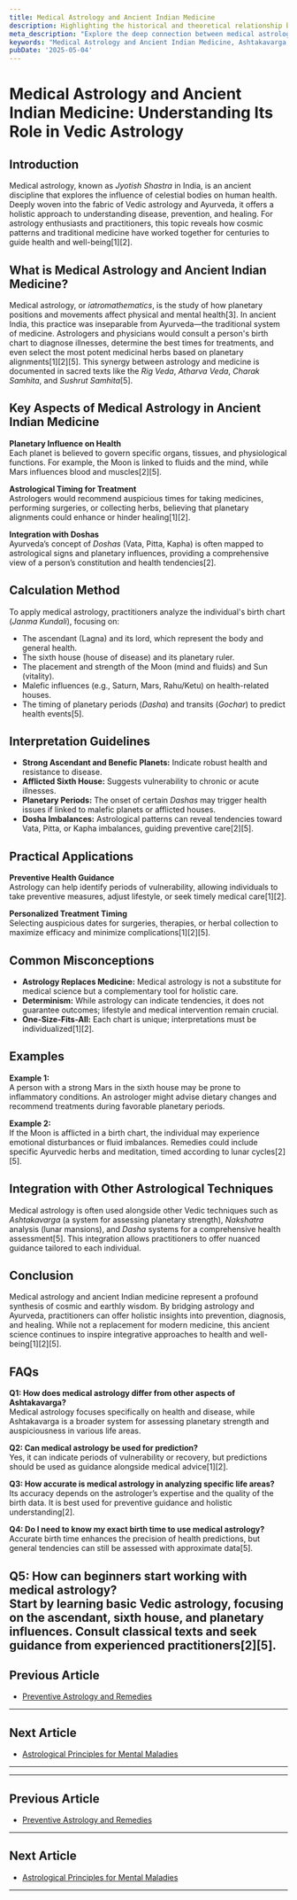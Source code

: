 ```yaml
---
title: Medical Astrology and Ancient Indian Medicine
description: Highlighting the historical and theoretical relationship between medical astrology and ancient Indian systems like Ayurveda, noting that in olden times every Ayurveda practitioner were supposed to be an astrologer also. Practitioners like Sushruta were said to consult horoscopes before major operations, and Ayurveda, developed as an off-shoot of Atharvana Veda, is closely related, contrasting with modern medicines lack of attempts to assess astrologys value.
meta_description: "Explore the deep connection between medical astrology and ancient Indian medicine, its roots in Vedic astrology, and how it continues to influence holistic health practices today."
keywords: "Medical Astrology and Ancient Indian Medicine, Ashtakavarga, Vedic Astrology, Ayurveda, Jyotish Shastra, Doshas"
pubDate: '2025-05-04'
---
```


# Medical Astrology and Ancient Indian Medicine: Understanding Its Role in Vedic Astrology

## Introduction

Medical astrology, known as *Jyotish Shastra* in India, is an ancient discipline that explores the influence of celestial bodies on human health. Deeply woven into the fabric of Vedic astrology and Ayurveda, it offers a holistic approach to understanding disease, prevention, and healing. For astrology enthusiasts and practitioners, this topic reveals how cosmic patterns and traditional medicine have worked together for centuries to guide health and well-being[1][2].

## What is Medical Astrology and Ancient Indian Medicine?

Medical astrology, or *iatromathematics*, is the study of how planetary positions and movements affect physical and mental health[3]. In ancient India, this practice was inseparable from Ayurveda—the traditional system of medicine. Astrologers and physicians would consult a person's birth chart to diagnose illnesses, determine the best times for treatments, and even select the most potent medicinal herbs based on planetary alignments[1][2][5]. This synergy between astrology and medicine is documented in sacred texts like the *Rig Veda*, *Atharva Veda*, *Charak Samhita*, and *Sushrut Samhita*[5].

## Key Aspects of Medical Astrology in Ancient Indian Medicine

**Planetary Influence on Health**  
Each planet is believed to govern specific organs, tissues, and physiological functions. For example, the Moon is linked to fluids and the mind, while Mars influences blood and muscles[2][5].

**Astrological Timing for Treatment**  
Astrologers would recommend auspicious times for taking medicines, performing surgeries, or collecting herbs, believing that planetary alignments could enhance or hinder healing[1][2].

**Integration with Doshas**  
Ayurveda’s concept of *Doshas* (Vata, Pitta, Kapha) is often mapped to astrological signs and planetary influences, providing a comprehensive view of a person’s constitution and health tendencies[2].

## Calculation Method

To apply medical astrology, practitioners analyze the individual's birth chart (*Janma Kundali*), focusing on:

- The ascendant (Lagna) and its lord, which represent the body and general health.
- The sixth house (house of disease) and its planetary ruler.
- The placement and strength of the Moon (mind and fluids) and Sun (vitality).
- Malefic influences (e.g., Saturn, Mars, Rahu/Ketu) on health-related houses.
- The timing of planetary periods (*Dasha*) and transits (*Gochar*) to predict health events[5].

## Interpretation Guidelines

- **Strong Ascendant and Benefic Planets:** Indicate robust health and resistance to disease.
- **Afflicted Sixth House:** Suggests vulnerability to chronic or acute illnesses.
- **Planetary Periods:** The onset of certain *Dashas* may trigger health issues if linked to malefic planets or afflicted houses.
- **Dosha Imbalances:** Astrological patterns can reveal tendencies toward Vata, Pitta, or Kapha imbalances, guiding preventive care[2][5].

## Practical Applications

**Preventive Health Guidance**  
Astrology can help identify periods of vulnerability, allowing individuals to take preventive measures, adjust lifestyle, or seek timely medical care[1][2].

**Personalized Treatment Timing**  
Selecting auspicious dates for surgeries, therapies, or herbal collection to maximize efficacy and minimize complications[1][2][5].

## Common Misconceptions

- **Astrology Replaces Medicine:** Medical astrology is not a substitute for medical science but a complementary tool for holistic care.
- **Determinism:** While astrology can indicate tendencies, it does not guarantee outcomes; lifestyle and medical intervention remain crucial.
- **One-Size-Fits-All:** Each chart is unique; interpretations must be individualized[1][2].

## Examples

**Example 1:**  
A person with a strong Mars in the sixth house may be prone to inflammatory conditions. An astrologer might advise dietary changes and recommend treatments during favorable planetary periods.

**Example 2:**  
If the Moon is afflicted in a birth chart, the individual may experience emotional disturbances or fluid imbalances. Remedies could include specific Ayurvedic herbs and meditation, timed according to lunar cycles[2][5].

## Integration with Other Astrological Techniques

Medical astrology is often used alongside other Vedic techniques such as *Ashtakavarga* (a system for assessing planetary strength), *Nakshatra* analysis (lunar mansions), and *Dasha* systems for a comprehensive health assessment[5]. This integration allows practitioners to offer nuanced guidance tailored to each individual.

## Conclusion

Medical astrology and ancient Indian medicine represent a profound synthesis of cosmic and earthly wisdom. By bridging astrology and Ayurveda, practitioners can offer holistic insights into prevention, diagnosis, and healing. While not a replacement for modern medicine, this ancient science continues to inspire integrative approaches to health and well-being[1][2][5].

## FAQs

**Q1: How does medical astrology differ from other aspects of Ashtakavarga?**  
Medical astrology focuses specifically on health and disease, while Ashtakavarga is a broader system for assessing planetary strength and auspiciousness in various life areas.

**Q2: Can medical astrology be used for prediction?**  
Yes, it can indicate periods of vulnerability or recovery, but predictions should be used as guidance alongside medical advice[1][2].

**Q3: How accurate is medical astrology in analyzing specific life areas?**  
Its accuracy depends on the astrologer’s expertise and the quality of the birth data. It is best used for preventive guidance and holistic understanding[2].

**Q4: Do I need to know my exact birth time to use medical astrology?**  
Accurate birth time enhances the precision of health predictions, but general tendencies can still be assessed with approximate data[5].

**Q5: How can beginners start working with medical astrology?**  
Start by learning basic Vedic astrology, focusing on the ascendant, sixth house, and planetary influences. Consult classical texts and seek guidance from experienced practitioners[2][5].
---

## Previous Article
- [Preventive Astrology and Remedies](190109_Preventive_Astrology_and_Remedies.mdx)

---

## Next Article
- [Astrological Principles for Mental Maladies](190111_Astrological_Principles_for_Mental_Maladies.mdx)

---
---

## Previous Article
- [Preventive Astrology and Remedies](190109_Preventive_Astrology_and_Remedies.mdx)

---

## Next Article
- [Astrological Principles for Mental Maladies](190111_Astrological_Principles_for_Mental_Maladies.mdx)

---
